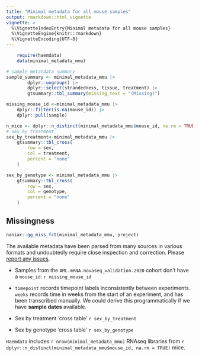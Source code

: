 ```yaml
---
title: "Minimal metadata for all mouse samples"
output: rmarkdown::html_vignette
vignette: >
  %\VignetteIndexEntry{Minimal metadata for all mouse samples}
  %\VignetteEngine{knitr::rmarkdown}
  %\VignetteEncoding{UTF-8}
---
```

```r
    require(haemdata)
    data(minimal_metadata_mmu)
```

```r
# sample metatdata summary
sample_summary <- minimal_metadata_mmu |>
        dplyr::ungroup() |>
        dplyr::select(strandedness, tissue, treatment) |>
        gtsummary::tbl_summary(missing_text = "(Missing)")

missing_mouse_id <-minimal_metadata_mmu |>
    dplyr::filter(is.na(mouse_id)) |>
    dplyr::pull(sample)

n_mice <- dplyr::n_distinct(minimal_metadata_mmu$mouse_id, na.rm = TRUE)
# sex by treatment
sex_by_treatment<-minimal_metadata_mmu |>
    gtsummary::tbl_cross(
        row = sex,
        col = treatment,
        percent = "none"
    )

sex_by_genotype <- minimal_metadata_mmu |>
    gtsummary::tbl_cross(
        row = sex,
        col = genotype,
        percent = "none"
    )
```

## Missingness
```r
naniar::gg_miss_fct(minimal_metadata_mmu, project)
```

The available metadata have been parsed from many sources in various formats and undoubtedly require close inspection and correction. Please [report any
issues](https://github.com/drejom/haemdata/issues).

- Samples from the `AML.mRNA.novaseq_validation.2020` cohort don't have a `mouse_id`:
    `r missing_mouse_id`

- `timepoint` records timepoint labels inconsistently between experiments. `weeks` records time in weeks from the start of an experiment, and has been transcribed manually. We could derive this programmatically if we have **sample dates** available.

- Sex by treatment 'cross table'
    `r sex_by_treatment`

- Sex by genotype 'cross table'
    `r sex_by_genotype`

`Haemdata` includes `r nrow(minimal_metadata_mmu)` RNAseq libraries from `r dplyr::n_distinct(minimal_metadata_mmu$mouse_id, na.rm = TRUE)` mice. 